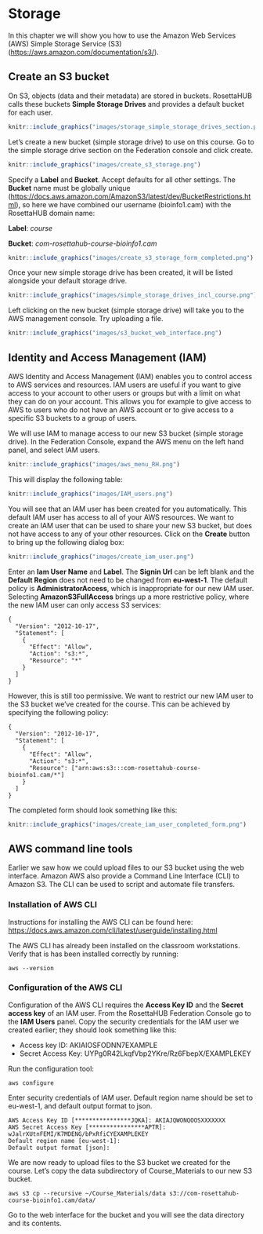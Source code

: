 # Storage {#storage}
In this chapter we will show you how to use the Amazon Web Services (AWS) Simple Storage Service (S3) ([https://aws.amazon.com/documentation/s3/](https://aws.amazon.com/documentation/s3/)).

## Create an S3 bucket
On S3, objects (data and their metadata) are stored in buckets. RosettaHUB calls these buckets **Simple Storage Drives** and provides a default bucket for each user.

```r
knitr::include_graphics("images/storage_simple_storage_drives_section.png")
```

Let's create a new bucket (simple storage drive) to use on this course. Go to the simple storage drive section on the Federation console and click create.
```r
knitr::include_graphics("images/create_s3_storage.png")
```

Specify a **Label** and **Bucket**. Accept defaults for all other settings. The **Bucket** name must be globally unique ([https://docs.aws.amazon.com/AmazonS3/latest/dev/BucketRestrictions.html](https://docs.aws.amazon.com/AmazonS3/latest/dev/BucketRestrictions.html)), so here we have combined our username (bioinfo1.cam) with the RosettaHUB domain name:

**Label**: *course*

**Bucket**: *com-rosettahub-course-bioinfo1.cam*


```r
knitr::include_graphics("images/create_s3_storage_form_completed.png")
```

Once your new simple storage drive has been created, it will be listed alongside your default storage drive.
```r
knitr::include_graphics("images/simple_storage_drives_incl_course.png")
```

Left clicking on the new bucket (simple storage drive) will take you to the AWS management console. Try uploading a file.
```r
knitr::include_graphics("images/s3_bucket_web_interface.png")
```

## Identity and Access Management (IAM)
AWS Identity and Access Management (IAM) enables you to control access to AWS services and resources. IAM users are useful if you want to give access to your account to other users or groups but with a limit on what they can do on your account. This allows you for example to give access to AWS to users who do not have an AWS account or to give access to a specific S3 buckets to a group of users. 

We will use IAM to manage access to our new S3 bucket (simple storage drive). In the Federation Console, expand the AWS menu on the left hand panel, and select IAM users.
```r
knitr::include_graphics("images/aws_menu_RH.png")
```

This will display the following table:
```r
knitr::include_graphics("images/IAM_users.png")
```

You will see that an IAM user has been created for you automatically. This default IAM user has access to all of your AWS resources. We want to create an IAM user that can be used to share your new S3 bucket, but does not have access to any of your other resources. Click on the **Create** button to bring up the following dialog box:
```r
knitr::include_graphics("images/create_iam_user.png")
```

Enter an **Iam User Name** and **Label**. The **Signin Url** can be left blank and the **Default Region** does not need to be changed from **eu-west-1**. The default policy is **AdministratorAccess**, which is inappropriate for our new IAM user. Selecting **AmazonS3FullAccess** brings up a more restrictive policy, where the new IAM user can only access S3 services:

```
{
  "Version": "2012-10-17",
  "Statement": [
    {
      "Effect": "Allow",
      "Action": "s3:*",
      "Resource": "*"
    }
  ]
}
```

However, this is still too permissive. We want to restrict our new IAM user to the S3 bucket we've created for the course. This can be achieved by specifying the following policy:

```
{
  "Version": "2012-10-17",
  "Statement": [
    {
      "Effect": "Allow",
      "Action": "s3:*",
      "Resource": ["arn:aws:s3:::com-rosettahub-course-bioinfo1.cam/*"]
    }
  ]
}
```

The completed form should look something like this:
```r
knitr::include_graphics("images/create_iam_user_completed_form.png")
```



## AWS command line tools
Earlier we saw how we could upload files to our S3 bucket using the web interface. Amazon AWS also provide a Command Line Interface (CLI) to Amazon S3. The CLI can be used to script and automate file transfers.

### Installation of AWS CLI
Instructions for installing the AWS CLI can be found here: [https://docs.aws.amazon.com/cli/latest/userguide/installing.html](https://docs.aws.amazon.com/cli/latest/userguide/installing.html)

The AWS CLI has already been installed on the classroom workstations. Verify that is has been installed correctly by running:
```
aws --version
```

### Configuration of the AWS CLI
Configuration of the AWS CLI requires the **Access Key ID** and the **Secret access key** of an IAM user. From the RosettaHUB Federation Console go to the **IAM Users** panel. Copy the security credentials for the IAM user we created earlier; they should look something like this:

* Access key ID: AKIAIOSFODNN7EXAMPLE
* Secret Access Key: UYPg0R42LkqfVbp2YKre/Rz6FbepX/EXAMPLEKEY

Run the configuration tool:
```
aws configure
```

Enter security credentials of IAM user. Default region name should be set to eu-west-1, and default output format to json.
```
AWS Access Key ID [****************JQKA]: AKIAJQWONQOOSXXXXXXX
AWS Secret Access Key [****************APTR]: wJalrXUtnFEMI/K7MDENG/bPxRfiCYEXAMPLEKEY
Default region name [eu-west-1]: 
Default output format [json]: 
```

We are now ready to upload files to the S3 bucket we created for the course. Let's copy the data subdirectory of Course_Materials to our new S3 bucket.
```
aws s3 cp --recursive ~/Course_Materials/data s3://com-rosettahub-course-bioinfo1.cam/data/
```

Go to the web interface for the bucket and you will see the data directory and its contents.


